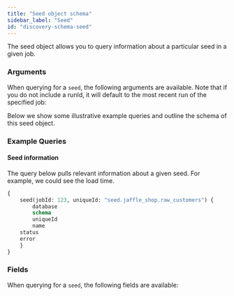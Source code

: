 ```yaml
---
title: "Seed object schema"
sidebar_label: "Seed"
id: "discovery-schema-seed"
---
```



The seed object allows you to query information about a particular seed in a given job.

### Arguments

When querying for a `seed`, the following arguments are available. Note that if you do not include a runId, it will default to the most recent run of the specified job:

<ArgsTable queryName="seed" />

Below we show some illustrative example queries and outline the schema of this seed object.

### Example Queries

#### Seed information

The query below pulls relevant information about a given seed. For example, we could see the load time.

```graphql
{
	seed(jobId: 123, uniqueId: "seed.jaffle_shop.raw_customers") {
		database
		schema
		uniqueId
		name
    status
    error
	}
}
```

### Fields

When querying for a `seed`, the following fields are available:

<SchemaTable nodeName="SeedNode" />
